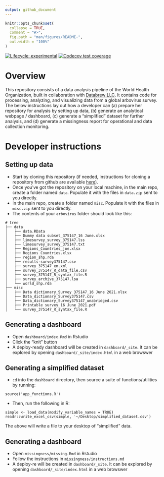 ```yaml
---
output: github_document
---
```


<!-- README.md is generated from README.Rmd. Please edit that file -->

```r
knitr::opts_chunk$set(
  collapse = TRUE,
  comment = "#>",
  fig.path = "man/figures/README-",
  out.width = "100%"
)
```


<!-- badges: start -->
[![Lifecycle: experimental](https://img.shields.io/badge/lifecycle-experimental-orange.svg)](https://lifecycle.r-lib.org/articles/stages.html#experimental)
[![Codecov test coverage](https://codecov.io/gh/databrew/arbovirus/branch/main/graph/badge.svg)](https://codecov.io/gh/databrew/arbovirus?branch=main)
<!-- badges: end -->

# Overview

This repository consists of a data analysis pipeline of the World Health Organization, built in collaboration with [Databrew LLC](https://databrew.cc). It contains code for processing, analyzing, and visualizing data from a global arbovirus survey. The below instructions lay out how a developer can (a) prepare her repository for analysis by setting up data, (b) generate an analytical webpage / dashboard, (c) generate a "simplified" dataset for further analysis, and (d) generate a missingness report for operational and data collection monitoring.

# Developer instructions

## Setting up data

- Start by cloning this repository (if needed, instructions for cloning a repository from github are available [here](https://docs.github.com/en/repositories/creating-and-managing-repositories/cloning-a-repository)).
- Once you've got the repository on your local machine, in the main repo, create a folder named `data`. Populate it with the files in `data.zip` sent to you directly.
- In the main repo, create a folder named `misc`. Populate it with the files in `misc.zip` sent to you directly.
- The contents of your `arbovirus` folder should look like this:

```
# tree
├── data
│   ├── data.RData
│   ├── Dummy data subset_375147_16 June.xlsx
│   ├── limesurvey_survey_375147.lss
│   ├── limesurvey_survey_375147.txt
│   ├── Regions_Countries_joe.xlsx
│   ├── Regions_Countries.xlsx
│   ├── region_shp.rda
│   ├── results-survey375147.csv
│   ├── survey_375147_en.xml
│   ├── survey_375147_R_data_file.csv
│   ├── survey_375147_R_syntax_file.R
│   ├── survey_archive_375147.lsa
│   └── world_shp.rda
├── misc
│   ├── Data dictionary_Survey 375147_16 June 2021.xlsx
│   ├── Data_dictionary_Survey375147.csv
│   ├── Data_dictionary_Survey375147_unabridged.csv
│   ├── Printable survey_16 June 2021.pdf
│   └── survey_375147_R_syntax_file.R

```

## Generating a dashboard

- Open `dashboard/index.Rmd` in Rstudio  
- Click the "knit" button
- A deploy-ready dashboard will be created in `dashboard/_site`. It can be explored by opening `dashboard/_site/index.html` in a web browswer  


## Generating a simplified dataset

- `cd` into the `dashboard` directory, then source a suite of functions/utilities by running:

```
source('app_functions.R')
```
- Then, run the following in R:

```
simple <- load_data(modify_variable_names = TRUE)
readr::write_excel_csv(simple, '~/Desktop/simplified_dataset.csv')
```

The above will write a file to your desktop of "simplified" data.


## Generating a dashboard

- Open `missingness/missing.Rmd` in Rstudio  
- Follow the instructions in `missingness/instructions.md`  
- A deploy-re will be created in `dashboard/_site`. It can be explored by opening `dashboard/_site/index.html` in a web browswer  



